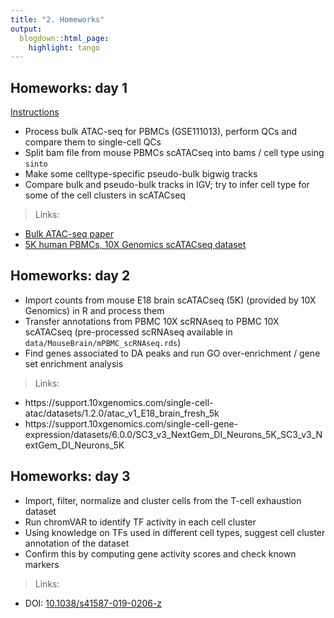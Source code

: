 ```yaml
---
title: "2. Homeworks"
output:
  blogdown::html_page:
    highlight: tango
---
```


## Homeworks: day 1

[Instructions](homework_1)

- Process bulk ATAC-seq for PBMCs (GSE111013), perform QCs and compare them to single-cell QCs  
- Split bam file from mouse PBMCs scATACseq into bams / cell type using `sinto`  
- Make some celltype-specific pseudo-bulk bigwig tracks  
- Compare bulk and pseudo-bulk tracks in IGV; try to infer cell type for some of the cell clusters in scATACseq  

> Links: 

- [Bulk ATAC-seq paper](https://doi.org/10.1038/s41467-019-14081-6)
- [5K human PBMCs, 10X Genomics scATACseq dataset](https://support.10xgenomics.com/single-cell-atac/datasets/2.0.0/atac_pbmc_5k_nextgem)

## Homeworks: day 2

- Import counts from mouse E18 brain scATACseq (5K) (provided by 10X Genomics) in R and process them  
- Transfer annotations from PBMC 10X scRNAseq to PBMC 10X scATACseq (pre-processed scRNAseq available in `data/MouseBrain/mPBMC_scRNAseq.rds`)  
- Find genes associated to DA peaks and run GO over-enrichment / gene set enrichment analysis  

> Links: 

- https://support.10xgenomics.com/single-cell-atac/datasets/1.2.0/atac_v1_E18_brain_fresh_5k
- https://support.10xgenomics.com/single-cell-gene-expression/datasets/6.0.0/SC3_v3_NextGem_DI_Neurons_5K_SC3_v3_NextGem_DI_Neurons_5K

## Homeworks: day 3

- Import, filter, normalize and cluster cells from the T-cell exhaustion dataset  
- Run chromVAR to identify TF activity in each cell cluster  
- Using knowledge on TFs used in different cell types, suggest cell cluster annotation of the dataset  
- Confirm this by computing gene activity scores and check known markers  

> Links:

- DOI: [10.1038/s41587-019-0206-z](https://doi.org/10.1038/s41587-019-0206-z)
